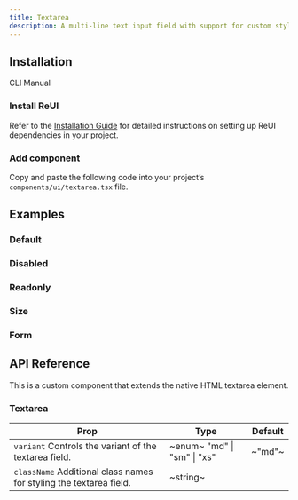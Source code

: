 ```yaml
---
title: Textarea
description: A multi-line text input field with support for custom styling and states.
---
```


## Installation

<Tabs defaultValue="cli">

<TabsList>
  <TabsTrigger value="cli">CLI</TabsTrigger>
  <TabsTrigger value="manual">Manual</TabsTrigger>
</TabsList>

<TabsContent value="cli">
  <CliCommands name="textarea" />
</TabsContent>

<TabsContent value="manual">    
<Steps>

### Install ReUI

Refer to the [Installation Guide](/docs/installation) for detailed instructions on setting up ReUI dependencies in your project.

### Add component

Copy and paste the following code into your project’s `components/ui/textarea.tsx` file.

<ComponentPreview name="textarea" />

</Steps>

</TabsContent>

</Tabs>

## Examples

### Default

<ExamplePreview path="textarea/default" />

### Disabled

<ExamplePreview path="textarea/disabled" />

### Readonly

<ExamplePreview path="textarea/readonly" />

### Size

<ExamplePreview path="textarea/size" />

### Form

<ExamplePreview path="textarea/form" />

## API Reference

This is a custom component that extends the native HTML textarea element.

### Textarea

| **Prop**                                                                                      | **Type**                                                 | **Default** |
| --------------------------------------------------------------------------------------------- | -------------------------------------------------------- | ----------- |
| `variant` <PopoverInfo>Controls the variant of the textarea field.</PopoverInfo>              | ~enum~ <PopoverInfo> "md" \| "sm" \| "xs" </PopoverInfo> | ~"md"~      |
| `className` <PopoverInfo>Additional class names for styling the textarea field.</PopoverInfo> | ~string~                                                 | <Na/>       |
